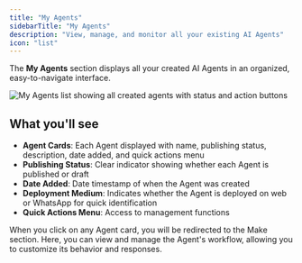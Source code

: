 ```yaml
---
title: "My Agents"
sidebarTitle: "My Agents"
description: "View, manage, and monitor all your existing AI Agents"
icon: "list"
---
```



The **My Agents** section displays all your created AI Agents in an organized, easy-to-navigate interface.

<Frame>
  <img
    src="/images/dashboard/agent/my-agents.png"
    alt="My Agents list showing all created agents with status and action buttons"
  />
</Frame>

## What you'll see

- **Agent Cards**: Each Agent displayed with name, publishing status, description, date added, and quick actions menu
- **Publishing Status**: Clear indicator showing whether each Agent is published or draft
- **Date Added**: Date timestamp of when the Agent was created
- **Deployment Medium**: Indicates whether the Agent is deployed on web or WhatsApp for quick identification
- **Quick Actions Menu**: Access to management functions

<Info>
  When you click on any Agent card, you will be redirected to the Make section.
  Here, you can view and manage the Agent's workflow, allowing you to customize
  its behavior and responses.
</Info>

<AgentCardQuickAction />
